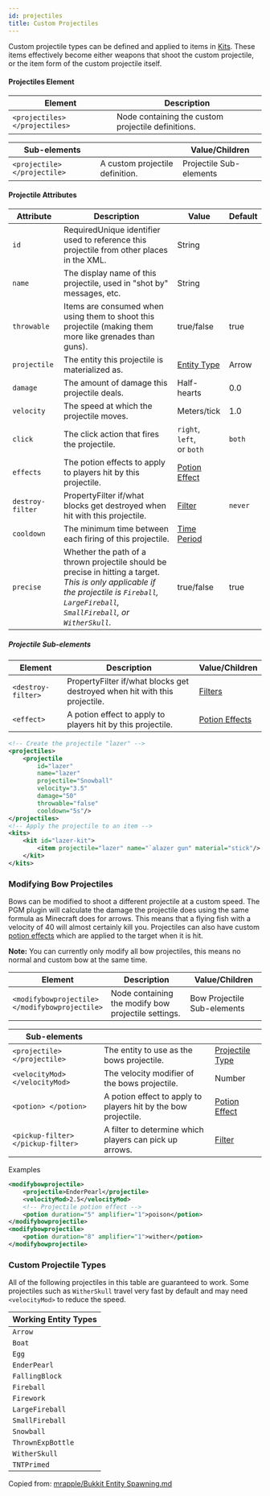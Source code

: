 ```yaml
---
id: projectiles
title: Custom Projectiles
---
```


Custom projectile types can be defined and applied to items in [Kits](/docs/modules/gear/kits).
These items effectively become either weapons that shoot the custom projectile,
or the item form of the custom projectile itself.

#### Projectiles Element

| Element | Description |
|---|---|
| `<projectiles> </projectiles>` | Node containing the custom projectile definitions. |

| Sub-elements || Value/Children |
|---|---|---|
| `<projectile> </projectile>` | A custom projectile definition. | <span className="badge badge--secondary">Projectile Sub-elements</span> |

#### Projectile Attributes

| Attribute | Description | Value | Default |
|---|---|---|---|
| `id` | <span className="badge badge--danger">Required</span>Unique identifier used to reference this projectile from other places in the XML. | <span className="badge badge--primary">String</span> |
| `name` | The display name of this projectile, used in "shot by" messages, etc. | <span className="badge badge--primary">String</span> |
| `throwable` | Items are consumed when using them to shoot this projectile (making them more like grenades than guns). | <span className="badge badge--primary">true/false</span> | true |
| `projectile` | The entity this projectile is materialized as. | [Entity Type](/docs/reference/entities/entity-types) | <span className="badge badge--secondary">Arrow</span> |
| `damage` | The amount of damage this projectile deals. | <span className="badge badge--primary">Half-hearts</span> | 0.0 |
| `velocity` | The speed at which the projectile moves. | <span className="badge badge--primary">Meters/tick</span> | 1.0 |
| `click` | The click action that fires the projectile. | `right`,<br />`left`,<br />or `both` | `both` |
| `effects` | The potion effects to apply to players hit by this projectile. | [Potion Effect](/docs/modules/gear/potions) |
| `destroy-filter` | <span className="badge badge--secondary" title="Can be this attribute or a sub-element.">Property</span>Filter if/what blocks get destroyed when hit with this projectile. | [Filter](/docs/modules/mechanics/filters) | `never` |
| `cooldown` | The minimum time between each firing of this projectile. | [Time Period](/docs/reference/misc/time-periods) |
| `precise` | Whether the path of a thrown projectile should be precise in hitting a target.<br />*This is only applicable if the projectile is `Fireball`, `LargeFireball`, `SmallFireball`, or `WitherSkull`.* | <span className="badge badge--primary">true/false</span> | true |

##### Projectile Sub-elements

| Element | Description | Value/Children |
|---|---|---|
| `<destroy-filter>` | <span className="badge badge--secondary" title="Can be this sub-element or an attribute.">Property</span>Filter if/what blocks get destroyed when hit with this projectile. | [Filters](/docs/modules/mechanics/filters) |
| `<effect>` | A potion effect to apply to players hit by this projectile. | [Potion Effects](/docs/modules/gear/potions) |

```xml
<!-- Create the projectile "lazer" -->
<projectiles>
    <projectile
        id="lazer"
        name="lazer"
        projectile="Snowball"
        velocity="3.5"
        damage="50"
        throwable="false"
        cooldown="5s"/>
</projectiles>
<!-- Apply the projectile to an item -->
<kits>
    <kit id="lazer-kit">
        <item projectile="lazer" name="`alazer gun" material="stick"/>
    </kit>
</kits>
```

### Modifying Bow Projectiles

Bows can be modified to shoot a different projectile at a custom speed.
The PGM plugin will calculate the damage the projectile does using the same formula as Minecraft does for arrows.
This means that a flying fish with a velocity of 40 will almost certainly kill you.
Projectiles can also have custom [potion effects](/docs/modules/gear/potions) which are applied to the target when it is hit.

**Note:** You can currently only modify all bow projectiles, this means no normal and custom bow at the same time.

| Element | Description | Value/Children |
|---|---|---|
| `<modifybowprojectile>`<br />`</modifybowprojectile>` | Node containing the modify bow projectile settings. | <span className="badge badge--secondary">Bow Projectile Sub-elements</span> |

| Sub-elements |||
|---|---|---|
| `<projectile> </projectile>` | The entity to use as the bows projectile. | [Projectile Type](/docs/modules/gear/projectiles#custom-projectile-types) |
| `<velocityMod> </velocityMod>` | The velocity modifier of the bows projectile. | <span className="badge badge--primary">Number</span> |
| `<potion> </potion>` | A potion effect to apply to players hit by the bow projectile. | [Potion Effect](/docs/modules/gear/potions) |
| `<pickup-filter> </pickup-filter>` | A filter to determine which players can pick up arrows. | [Filter](/docs/modules/mechanics/filters) |

Examples

```xml
<modifybowprojectile>
    <projectile>EnderPearl</projectile>
    <velocityMod>2.5</velocityMod>
    <!-- Projectile potion effect -->
    <potion duration="5" amplifier="1">poison</potion>
</modifybowprojectile>
<modifybowprojectile>
    <potion duration="8" amplifier="1">wither</potion>
</modifybowprojectile>
```

### Custom Projectile Types

All of the following projectiles in this table are guaranteed to work.
Some projectiles such as `WitherSkull` travel very fast by default and may need `<velocityMod>` to reduce the speed.

| Working Entity Types |
|---|
| `Arrow` |
| `Boat` |
| `Egg` |
| `EnderPearl` |
| `FallingBlock` |
| `Fireball` |
| `Firework` |
| `LargeFireball` |
| `SmallFireball` |
| `Snowball` |
| `ThrownExpBottle` |
| `WitherSkull` |
| `TNTPrimed` |

Copied from: [mrapple/Bukkit Entity Spawning.md](https://gist.github.com/4617111)
